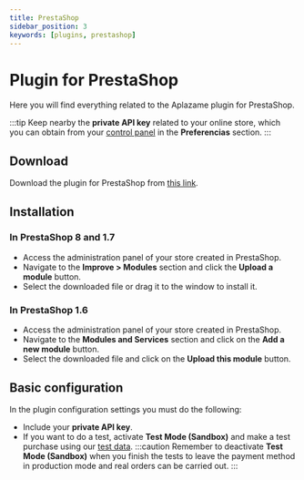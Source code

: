 ```yaml
---
title: PrestaShop
sidebar_position: 3
keywords: [plugins, prestashop]
---
```

# Plugin for PrestaShop
Here you will find everything related to the Aplazame plugin for PrestaShop.

:::tip
  Keep nearby the **private API key** related to your online store, which you can obtain from your [control panel](https://vendors.aplazame.com/) in the **Preferencias** section.
:::

## Download
Download the plugin for PrestaShop from [this link](https://aplazame.com/static/sdk/prestashop-latest.zip).

## Installation

### In PrestaShop 8 and 1.7
- Access the administration panel of your store created in PrestaShop.
- Navigate to the **Improve > Modules** section and click the **Upload a module** button.
- Select the downloaded file or drag it to the window to install it.

### In PrestaShop 1.6
- Access the administration panel of your store created in PrestaShop.
- Navigate to the **Modules and Services** section and click on the **Add a new module** button.
- Select the downloaded file and click on the **Upload this module** button.

## Basic configuration
In the plugin configuration settings you must do the following:
- Include your **private API key**.
- If you want to do a test, activate **Test Mode (Sandbox)** and make a test purchase using our [test data](../../api/test-environment/test-data/).
:::caution
  Remember to deactivate **Test Mode (Sandbox)** when you finish the tests to leave the payment method in production mode and real orders can be carried out.
:::
